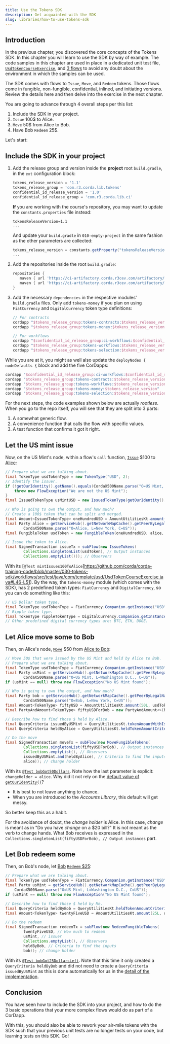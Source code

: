 ```yaml
---
title: Use the Tokens SDK
description: Get acquainted with the SDK
slug: libraries/how-to-use-tokens-sdk
---
```


## Introduction

In the previous chapter, you discovered the core concepts of the Tokens SDK. In this chapter you will learn to use the SDK by way of example. The code samples in this chapter are used in place in a dedicated unit test file, [`UsdTokenCourseExercise`](https://github.com/corda/corda-training-code/blob/master/030-tokens-sdk/workflows/src/test/java/com/template/usd/UsdTokenCourseExercise.java), and [3 flows](https://github.com/corda/corda-training-code/tree/master/030-tokens-sdk/workflows/src/main/java/com/template/usd) to avoid any doubt about the environment in which the samples can be used.

The SDK comes with flows to `Issue`, `Move`, and `Redeem` tokens. Those flows come in fungible, non-fungible, confidential, inlined, and initiating versions. Review the details here and then delve into the exercise in the next chapter.

You are going to advance through 4 overall steps per this list:

1. Include the SDK in your project.
2. `Issue` 100$ to Alice.
3. `Move` 50$ from Alice to Bob.
4. Have Bob `Redeem` 25$.

Let's start:

## Include the SDK in your project

1. Add the release group and version inside the **project** root `build.gradle`, in the `ext` configuration block:

    ```groovy
    tokens_release_version = '1.1'
    tokens_release_group = 'com.r3.corda.lib.tokens'
    confidential_id_release_version = '1.0'
    confidential_id_release_group = 'com.r3.corda.lib.ci'
    ```
    **If** you are working with the course's repository, you may want to update the `constants.properties` file instead:
    
    ```properties
    tokensReleaseVersion=1.1
    ...
    ```
    And update your `build.gradle` in `010-empty-project` in the same fashion as the other parameters are collected:
     
    ```groovy
    tokens_release_version = constants.getProperty("tokensReleaseVersion")
    ...
    ```

2. Add the repositories inside the root `build.gradle`:

    ```groovy
    repositories {
       maven { url 'https://ci-artifactory.corda.r3cev.com/artifactory/corda-lib' }
       maven { url 'https://ci-artifactory.corda.r3cev.com/artifactory/corda-lib-dev' }
    }
    ```

3. Add the necessary `dependencies` in the respective modules' `build.gradle` files. Only add `tokens-money` if you plan on using `FiatCurrency` and `DigitalCurrency` token type definitions:

    ```groovy
    // For contracts
    cordapp "$tokens_release_group:tokens-contracts:$tokens_release_version"
    cordapp "$tokens_release_group:tokens-money:$tokens_release_version" // Optional

    // For workflows
    cordapp "$confidential_id_release_group:ci-workflows:$confidential_id_release_version"
    cordapp "$tokens_release_group:tokens-workflows:$tokens_release_version"
    cordapp "$tokens_release_group:tokens-selection:$tokens_release_version"
    ```

While you are at it, you might as well also update the `deployNodes { nodeDefaults {` block and add the five CorDapps:

```groovy
cordapp "$confidential_id_release_group:ci-workflows:$confidential_id_release_version"
cordapp "$tokens_release_group:tokens-contracts:$tokens_release_version"
cordapp "$tokens_release_group:tokens-workflows:$tokens_release_version"
cordapp "$tokens_release_group:tokens-money:$tokens_release_version"
cordapp "$tokens_release_group:tokens-selection:$tokens_release_version"
```

For the next steps, the code examples shown below are actually _rootless_. When you go to the repo itself, you will see that they are split into 3 parts:

1. A somewhat generic flow.
2. A convenience function that calls the flow with specific values.
3. A test function that confirms it got it right.

## Let the US mint issue

Now, on the US Mint's node, within a flow's `call` function, [`Issue`](https://github.com/corda/corda-training-code/blob/master/030-tokens-sdk/workflows/src/main/java/com/template/usd/IssueUsdFlow.java) &#36;100 to [Alice](https://github.com/corda/corda-training-code/blob/master/030-tokens-sdk/workflows/src/test/java/com/template/usd/UsdTokenCourseExercise.java#L46-L51):

```java
// Prepare what we are talking about.
final TokenType usdTokenType = new TokenType("USD", 2);
// Identify the issuer.
if (!getOurIdentity().getName().equals(CordaX500Name.parse("O=US Mint, L=Washington D.C., C=US"))) {
    throw new FlowException("We are not the US Mint");
}
final IssuedTokenType usMintUSD = new IssuedTokenType(getOurIdentity(), usdTokenType);

// Who is going to own the output, and how much?
// Create a 100$ token that can be split and merged.
final Amount<IssuedTokenType> oneHundredUSD = AmountUtilitiesKt.amount(100L, usMintUSD);
final Party alice = getServiceHub().getNetworkMapCache().getPeerByLegalName(
        CordaX500Name.parse("O=Alice, L=New York, C=US"));
final FungibleToken usdToken = new FungibleToken(oneHundredUSD, alice, null);

// Issue the token to Alice.
final SignedTransaction issueTx = subFlow(new IssueTokens(
        Collections.singletonList(usdToken), // Output instances
        Collections.emptyList())); // Observers
```
With its [`@Test mintIssues100ToAlice`]https://github.com/corda/corda-training-code/blob/master/030-tokens-sdk/workflows/src/test/java/com/template/usd/UsdTokenCourseExercise.java#L46-L51). By the way, the `tokens-money` module (which comes with the SDK), has 2 predefined token types: `FiatCurrency` and `DigitalCurrency`, so you can do something like this:

```java
// US Dollar token type.
final TokenType usdTokenType = FiatCurrency.Companion.getInstance("USD");
// Ripple token type.
final TokenType rippleTokenType = DigitalCurrency.Companion.getInstance("XRP");
// Other predefined digital currency types are: BTC, ETH, DOGE.
```

## Let Alice move some to Bob

Then, on Alice's node, [`Move`](https://github.com/corda/corda-training-code/blob/master/030-tokens-sdk/workflows/src/main/java/com/template/usd/MoveUsdFlow.java) &#36;50 from [Alice to Bob](https://github.com/corda/corda-training-code/blob/master/030-tokens-sdk/workflows/src/test/java/com/template/usd/UsdTokenCourseExercise.java#L55-L60):

```java
// Move 50$ that were issued by the US Mint and held by Alice to Bob.
// Prepare what we are talking about.
final TokenType usdTokenType = FiatCurrency.Companion.getInstance("USD");
final Party usMint = getServiceHub().getNetworkMapCache().getPeerByLegalName(
        CordaX500Name.parse("O=US Mint, L=Washington D.C., C=US"));
if (usMint == null) throw new FlowException("No US Mint found");

// Who is going to own the output, and how much?
final Party bob = getServiceHub().getNetworkMapCache().getPeerByLegalName(
        CordaX500Name.parse("O=Bob, L=New York, C=US"));
final Amount<TokenType> fiftyUSD = AmountUtilitiesKt.amount(50L, usdTokenType);
final PartyAndAmount<TokenType> fiftyUSDForBob = new PartyAndAmount<>(bob, fiftyUSD);

// Describe how to find those $ held by Alice.
final QueryCriteria issuedByUSMint = QueryUtilitiesKt.tokenAmountWithIssuerCriteria(usdTokenType, usMint);
final QueryCriteria heldByAlice = QueryUtilitiesKt.heldTokenAmountCriteria(usdTokenType, alice);

// Do the move
final SignedTransaction moveTx = subFlow(new MoveFungibleTokens(
        Collections.singletonList(fiftyUSDForBob), // Output instances
        Collections.emptyList(), // Observers
        issuedByUSMint.and(heldByAlice), // Criteria to find the inputs
        alice)); // change holder
```
With its [`@Test bobGot50Dollars`](https://github.com/corda/corda-training-code/blob/master/030-tokens-sdk/workflows/src/test/java/com/template/usd/UsdTokenCourseExercise.java#L84-L101). Note how the last parameter is explicit: `changeHolder = alice`. Why did it not rely on the [default value of `getOurIdentity()`](https://github.com/corda/token-sdk/blob/b9a1ee76434defd0b234df05c972202c7f1a2a5c/workflows/src/main/kotlin/com/r3/corda/lib/tokens/workflows/flows/move/MoveFungibleTokensFlow.kt#L50)?

* It is best to not leave anything to chance.
* When you are introduced to the _Accounts Library_, this default will get messy.

So better keep this as a habit.

For the avoidance of doubt, the _change holder_ is Alice. In this case, _change_ is meant as in "Do you have _change_ on a &#36;20 bill?" It is not meant as the verb to change hands. What Bob receives is expressed in the `Collections.singletonList(fiftyUSDForBob), // Output instances` part.

## Let Bob redeem some

Then, on Bob's node, let [Bob](https://github.com/corda/corda-training-code/blob/master/030-tokens-sdk/workflows/src/main/java/com/template/usd/RedeemUsdFlow.java) [`Redeem` &#36;25](https://github.com/corda/corda-training-code/blob/master/030-tokens-sdk/workflows/src/test/java/com/template/usd/UsdTokenCourseExercise.java#L64-L69):

```java
// Prepare what we are talking about.
final TokenType usdTokenType = FiatCurrency.Companion.getInstance("USD");
final Party usMint = getServiceHub().getNetworkMapCache().getPeerByLegalName(
    CordaX500Name.parse("O=US Mint, L=Washington D.C., C=US"));
if (usMint == null) throw new FlowException("No US Mint found");

// Describe how to find those $ held by Me.
final QueryCriteria heldByBob = QueryUtilitiesKt.heldTokenAmountCriteria(usdTokenType, bob);
final Amount<TokenType> twentyFiveUSD = AmountUtilitiesKt.amount(25L, usdTokenType);

// Do the redeem
final SignedTransaction redeemTx = subFlow(new RedeemFungibleTokens(
        twentyFiveUSD, // How much to redeem
        usMint, // issuer
        Collections.emptyList(), // Observers
        heldByBob, // Criteria to find the inputs
        bob)); // change holder
```
With its [`@Test bobGot25DollarsLeft`](https://github.com/corda/corda-training-code/blob/master/030-tokens-sdk/workflows/src/test/java/com/template/usd/UsdTokenCourseExercise.java#L104-L120). Note that this time it only created a `QueryCriteria heldByBob` and did not need to create a `QueryCriteria issuedByUSMint` as this is done automatically for us in the [detail of the implementation](https://github.com/corda/token-sdk/blob/b9a1ee76434defd0b234df05c972202c7f1a2a5c/workflows/src/main/kotlin/com/r3/corda/lib/tokens/workflows/flows/redeem/RedeemFlowUtilities.kt#L106-L107).

## Conclusion

You have seen how to include the SDK into your project, and how to do the 3 basic operations that your more complex flows would do as part of a CorDapp.

With this, you should also be able to rework your air-mile tokens with the SDK such that your previous unit tests are no longer tests on your code, but learning tests on this SDK. Go!
